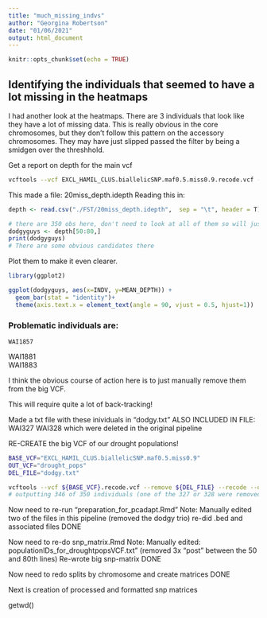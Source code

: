 ```yaml
---
title: "much_missing_indvs"
author: "Georgina Robertson"
date: "01/06/2021"
output: html_document
---
```


```r
knitr::opts_chunk$set(echo = TRUE)
```

## Identifying the individuals that seemed to have a lot missing in the heatmaps

I had another look at the heatmaps. There are 3 individuals that look like they have a lot of missing data. This is really obvious in the core chromosomes, but they don't follow this pattern on the accessory chromosomes. They may have just slipped passed the filter by being a smidgen over the threshhold.


Get a report on depth for the main vcf
```bash
vcftools --vcf EXCL_HAMIL_CLUS.biallelicSNP.maf0.5.miss0.9.recode.vcf --depth --out 20miss_depth
```

This made a file: 20miss_depth.idepth
Reading this in:
```r
depth <- read.csv("./FST/20miss_depth.idepth",  sep = "\t", header = T)

# there are 350 obs here, don't need to look at all of them so will just look at the area of interest.
dodgyguys <- depth[50:80,]
print(dodgyguys)
# There are some obvious candidates there
```

Plot them to make it even clearer.
```r
library(ggplot2)

ggplot(dodgyguys, aes(x=INDV, y=MEAN_DEPTH)) +
  geom_bar(stat = "identity")+
  theme(axis.text.x = element_text(angle = 90, vjust = 0.5, hjust=1))
```
### Problematic individuals are:
	WAI1857
  WAI1881	
  WAI1883	
  
I think the obvious course of action here is to just manually remove them from the big VCF.

This will require quite a lot of back-tracking!

Made a txt file with these inividuals in "dodgy.txt" 
ALSO INCLUDED IN FILE: WAI327 WAI328 which were deleted in the original pipeline

RE-CREATE the big VCF of our drought populations!
```bash
BASE_VCF="EXCL_HAMIL_CLUS.biallelicSNP.maf0.5.miss0.9"
OUT_VCF="drought_pops"
DEL_FILE="dodgy.txt"

vcftools --vcf ${BASE_VCF}.recode.vcf --remove ${DEL_FILE} --recode --out ${OUT_VCF}
# outputting 346 of 350 individuals (one of the 327 or 328 were removed via filtering prior to this)
```

Now need to re-run "preparation_for_pcadapt.Rmd"
Note: Manually edited two of the files in this pipeline (removed the dodgy trio)
re-did .bed and associated files
DONE

Now need to re-do snp_matrix.Rmd
Note: Manually edited: populationIDs_for_droughtpopsVCF.txt" (removed 3x "post" between the 50 and 80th lines)
Re-wrote big snp-matrix
DONE

Now need to redo splits by chromosome and create matrices
DONE

Next is creation of processed and formatted snp matrices

getwd()

